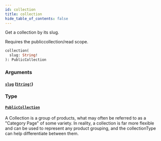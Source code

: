 ```yaml
---
id: collection
title: collection
hide_table_of_contents: false
---
```



Get a collection by its slug.

Requires the publiccollection/read scope.

```graphql
collection(
  slug: String!
): PublicCollection
```


### Arguments

#### [`slug`](#) ([`String!`](/demand/api/graphql-storefront/reference/scalars/string))




### Type

#### [`PublicCollection`](/demand/api/graphql-storefront/reference/objects/public-collection)

A Collection is a group of products, what may often be referred to as a "Category Page" of some variety.
In reality, a collection is far more flexible and can be used to represent any
product grouping, and the collectionType can help differentiate between them.




